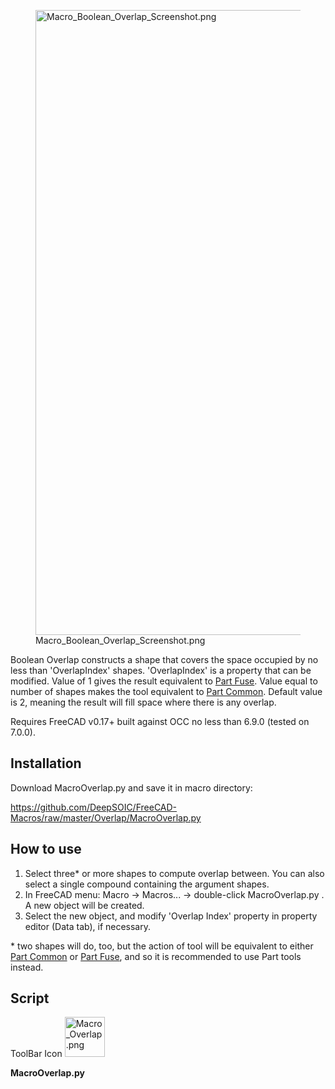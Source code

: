 <languages/>

{{Macro
|Name=Boolean Overlap
|Icon=Macro_Overlap.png
|Description=Boolean tool in between [[Part_Fuse|Part Fuse]] and [[Part_Common|Part Common]]. Parametric.
|Author=DeepSOIC
|Version=0.2
|Date=2018-08-31
|FCVersion=All
|Download=[https://wiki.freecad.org/images/a/ac/Macro_Overlap.png ToolBar Icon]
}}

[[File:Macro_Boolean_Overlap_Screenshot.png|1000px]]

Boolean Overlap constructs a shape that covers the space occupied by no less than 'OverlapIndex' shapes. 'OverlapIndex' is a property that can be modified. Value of 1 gives the result equivalent to [[Part_Fuse|Part Fuse]]. Value equal to number of shapes makes the tool equivalent to [[Part_Common|Part Common]]. Default value is 2, meaning the result will fill space where there is any overlap.

Requires FreeCAD v0.17+ built against OCC no less than 6.9.0 (tested on 7.0.0).

==Installation==

Download MacroOverlap.py and save it in macro directory:

https://github.com/DeepSOIC/FreeCAD-Macros/raw/master/Overlap/MacroOverlap.py

==How to use==

# Select three* or more shapes to compute overlap between. You can also select a single compound containing the argument shapes.
# In FreeCAD menu: Macro → Macros... → double-click MacroOverlap.py . A new object will be created.
# Select the new object, and modify 'Overlap Index' property in property editor (Data tab), if necessary.

<nowiki>*</nowiki> two shapes will do, too, but the action of tool will be equivalent to either [[Part_Common|Part Common]] or [[Part_Fuse|Part Fuse]], and so it is recommended to use Part tools instead.

==Script==

ToolBar Icon [[Image:Macro_Overlap.png|64px]]

'''MacroOverlap.py'''

{{MacroCode|code=
#***************************************************************************
#*                                                                         *
#*   Copyright (c) 2016 - Victor Titov (DeepSOIC)                          *
#*                                               <vv.titov@gmail.com>      *  
#*                                                                         *
#*   This program is free software; you can redistribute it and/or modify  *
#*   it under the terms of the GNU Lesser General Public License (LGPL)    *
#*   as published by the Free Software Foundation; either version 2 of     *
#*   the License, or (at your option) any later version.                   *
#*   for detail see the LICENCE text file.                                 *
#*                                                                         *
#*   This program is distributed in the hope that it will be useful,       *
#*   but WITHOUT ANY WARRANTY; without even the implied warranty of        *
#*   MERCHANTABILITY or FITNESS FOR A PARTICULAR PURPOSE.  See the         *
#*   GNU Library General Public License for more details.                  *
#*                                                                         *
#*   You should have received a copy of the GNU Library General Public     *
#*   License along with this program; if not, write to the Free Software   *
#*   Foundation, Inc., 59 Temple Place, Suite 330, Boston, MA  02111-1307  *
#*   USA                                                                   *
#*                                                                         *
#***************************************************************************

__Title__ = "Macro Overlap"
__Author__ = "DeepSOIC"
__Version__ = "0.2"
__Date__    = "31/08/2018"

__Comment__ = "Extension of Part Common boolean operation"
__Web__ = "https://forum.freecad.org/viewtopic.php?f=8&t=17755"
__Wiki__ = "https://wiki.freecad.org/index.php?title=Macro_Boolean_Overlap"
__Status__ = "experimental"
__Requires__ = "freecad 0.17.8053 with OCC 6.9.0+"
__Communication__ = "https://wiki.freecad.org/index.php?title=User:DeepSOIC" 
__Help__ = '''
Macro Overlap.
Requires FreeCAD v0.17.8053+ and OCC 6.9.0+

Instructions:
Select three or more shapes to compute Overlap between. A single compound will do, too.
Then, run this macro. Parametric Overlap object is created.
'''

if __name__ == "__main__": #being run as a macro
    import MacroOverlap
    MacroOverlap.run()

import FreeCAD as App
if App.GuiUp:
    import FreeCADGui as Gui
import Part

def makeOverlapFeature():
    '''makeOverlapFeature(): makes a Overlap parametric feature object. Returns the new object.'''
    selfobj = App.ActiveDocument.addObject("Part::FeaturePython","Overlap")
    Overlap(selfobj)
    ViewProviderOverlap(selfobj.ViewObject)
    return selfobj

class Overlap:
    "The Overlap feature object"
    def __init__(self,selfobj):
        selfobj.addProperty("App::PropertyLinkList","Objects","Overlap","Input shape")
        selfobj.addProperty("App::PropertyInteger", "OverlapIndex", "Overlap", "minimum overlap order to output")
        selfobj.OverlapIndex = 2
        selfobj.Proxy = self

    def execute(self,selfobj):
        import BOPTools
        import BOPTools.Utils as Utils
        from BOPTools.GeneralFuseResult import GeneralFuseResult
        
        list_of_shapes = [obj.Shape for obj in selfobj.Objects]
        if len(list_of_shapes) == 1 and list_of_shapes[0].ShapeType == "Compound":
            list_of_shapes = list_of_shapes[0].childShapes()

        list_of_shapes = Utils.upgradeToAggregateIfNeeded(list_of_shapes)
        pieces, map = list_of_shapes[0].generalFuse(list_of_shapes[1:])
        gr = GeneralFuseResult(list_of_shapes, (pieces,map))
        gr.explodeCompounds()
        gr.splitAggregates()
        pieces_to_keep = []
        for piece in gr.pieces:
            if len(gr.sourcesOfPiece(piece)) >= selfobj.OverlapIndex:
                pieces_to_keep.append(piece)
        selfobj.Shape = BOPTools.ShapeMerge.mergeShapes(pieces_to_keep)

class ViewProviderOverlap:
    def __init__(self,vobj):
        vobj.Proxy = self
       
    def getIcon(self):
        return ":/icons/Part_Overlap.svg"

    def attach(self, vobj):
        self.ViewObject = vobj
        self.Object = vobj.Object
  
    def setEdit(self,vobj,mode):
        return False
    
    def unsetEdit(self,vobj,mode):
        return

    def __getstate__(self):
        return None

    def __setstate__(self,state):
        return None

    def claimChildren(self):
        return self.Object.Objects
        
    def onDelete(self, feature, subelements): # subelements is a tuple of strings
        try:
            for f in self.Object.Objects:
                f.ViewObject.show()
        except Exception as err:
            App.Console.PrintError("Error in onDelete: " + err.message)
        return True

class CommandMacroOverlap:
    "Command to create Overlap feature"
    def GetResources(self):
        return {'Pixmap'  : ":/icons/Part_Overlap.svg",
                'MenuText': "Overlap",
                'Accel': "",
                'ToolTip': "Macro_Overlap: boolean overlap. Collects space filled by at least 2 shapes."}

    def Activated(self):
        run()
    def IsActive(self):
        if App.ActiveDocument:
            return True
        else:
            return False

if App.GuiUp and __name__ != "__main__":
    Gui.addCommand("Macro_Overlap", CommandMacroOverlap())

def run():
    sel = Gui.Selection.getSelectionEx()
    try:
        if len(sel) < 1:
            raise Exception("Select two shapes to compute Overlap between, first! Then run this macro.")
        try:
            App.ActiveDocument.openTransaction("Macro Overlap")
            selfobj = makeOverlapFeature()
            selfobj.Objects = [it.Object for it in sel]
            for f in selfobj.Objects:
                f.ViewObject.hide()
            
            selfobj.Proxy.execute(selfobj)
        finally:
            App.ActiveDocument.commitTransaction()
    except Exception as err:
        from PySide import QtGui
        mb = QtGui.QMessageBox()
        mb.setIcon(mb.Icon.Warning)
        mb.setText(err.message)
        mb.setWindowTitle("Macro Overlap")
        mb.exec_()
}}